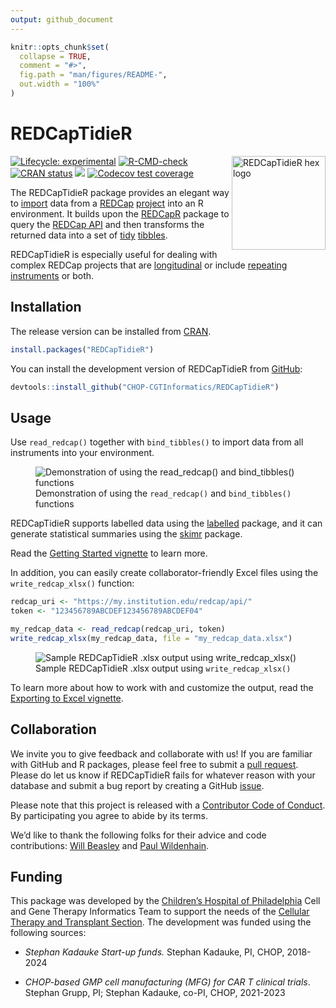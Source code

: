 ```yaml
---
output: github_document
---
```


<!-- README.md is generated from README.Rmd. Please edit that file -->

```r
knitr::opts_chunk$set(
  collapse = TRUE,
  comment = "#>",
  fig.path = "man/figures/README-",
  out.width = "100%"
)
```

# REDCapTidieR

<p align="center">

<img src="man/figures/REDCapTidieR.png" alt="REDCapTidieR hex logo" width="150" align="right"/>

</p>

<!-- badges: start -->
[![Lifecycle: experimental](https://img.shields.io/badge/lifecycle-experimental-orange.svg)](https://lifecycle.r-lib.org/articles/stages.html#experimental)
 [![R-CMD-check](https://github.com/CHOP-CGTInformatics/REDCapTidieR/actions/workflows/R-CMD-check.yaml/badge.svg)](https://github.com/CHOP-CGTInformatics/REDCapTidieR/actions/workflows/R-CMD-check.yaml)
[![CRAN status](https://www.r-pkg.org/badges/version/REDCapTidieR)](https://CRAN.R-project.org/package=REDCapTidieR)
[![](https://cranlogs.r-pkg.org/badges/grand-total/REDCapTidieR)](https://cran.r-project.org/package=REDCapTidieR)
[![Codecov test coverage](https://codecov.io/gh/CHOP-CGTInformatics/REDCapTidieR/branch/main/graph/badge.svg)](https://app.codecov.io/gh/CHOP-CGTInformatics/REDCapTidieR?branch=main)
<!-- badges: end -->

The REDCapTidieR package provides an elegant way to [import](https://chop-cgtinformatics.github.io/REDCapTidieR/articles/glossary.html#import) data from a [REDCap](https://www.project-redcap.org/) [project](https://chop-cgtinformatics.github.io/REDCapTidieR/articles/glossary.html#project) into an R environment. It builds upon the [REDCapR](https://ouhscbbmc.github.io/REDCapR/) package to query the [REDCap API](https://chop-cgtinformatics.github.io/REDCapTidieR/articles/glossary.html#redcap-api) and then transforms the returned data into a set of [tidy](https://chop-cgtinformatics.github.io/REDCapTidieR/articles/glossary.html#tidy) [tibbles](https://chop-cgtinformatics.github.io/REDCapTidieR/articles/glossary.html#tibble).

REDCapTidieR is especially useful for dealing with complex REDCap projects that are [longitudinal](https://chop-cgtinformatics.github.io/REDCapTidieR/articles/glossary.html#longitudinal-project) or include [repeating](https://chop-cgtinformatics.github.io/REDCapTidieR/articles/glossary.html#repeating) [instruments](https://chop-cgtinformatics.github.io/REDCapTidieR/articles/glossary.html#instrument) or both.

## Installation

The release version can be installed from [CRAN](https://cran.r-project.org/package=REDCapTidieR).

```r
install.packages("REDCapTidieR")
```

You can install the development version of REDCapTidieR from [GitHub](https://github.com/CHOP-CGTInformatics/REDCapTidieR):

```r
devtools::install_github("CHOP-CGTInformatics/REDCapTidieR")
```

## Usage

Use `read_redcap()` together with `bind_tibbles()` to import data from all instruments into your environment.

![Demonstration of using the `read_redcap()` and `bind_tibbles()` functions](man/figures/redcaptidier-demo.gif)

REDCapTidieR supports labelled data using the [labelled](https://larmarange.github.io/labelled/) package, and it can generate statistical summaries using the [skimr](https://docs.ropensci.org/skimr/) package. 

Read the [Getting Started vignette](https://chop-cgtinformatics.github.io/REDCapTidieR/articles/REDCapTidieR.html) to learn more.

In addition, you can easily create collaborator-friendly Excel files using the `write_redcap_xlsx()` function:

```r
redcap_uri <- "https://my.institution.edu/redcap/api/"
token <- "123456789ABCDEF123456789ABCDEF04"

my_redcap_data <- read_redcap(redcap_uri, token)
write_redcap_xlsx(my_redcap_data, file = "my_redcap_data.xlsx")
```

![Sample REDCapTidieR .xlsx output using `write_redcap_xlsx()`](man/figures/write_xlsx_default.png)

To learn more about how to work with and customize the output, read the [Exporting to Excel vignette](https://chop-cgtinformatics.github.io/REDCapTidieR/articles/export_to_xlsx.html).

## Collaboration

We invite you to give feedback and collaborate with us! If you are familiar with GitHub and R packages, please feel free to submit a [pull request](https://github.com/CHOP-CGTInformatics/REDCapTidieR/pulls). Please do let us know if REDCapTidieR fails for whatever reason with your database and submit a bug report by creating a GitHub [issue](https://github.com/CHOP-CGTInformatics/REDCapTidieR/issues).

Please note that this project is released with a [Contributor Code of Conduct](https://github.com/CHOP-CGTInformatics/REDCapTidieR/blob/main/CONDUCT.md). By participating you agree to abide by its terms.

We'd like to thank the following folks for their advice and code contributions: [Will Beasley](https://github.com/wibeasley) and [Paul Wildenhain](https://github.com/pwildenhain).

## Funding

This package was developed by the [Children's Hospital of Philadelphia](https://www.chop.edu) Cell and Gene Therapy Informatics Team to support the needs of the [Cellular Therapy and Transplant Section](https://www.chop.edu/centers-programs/cellular-therapy-and-transplant-section). The development was funded using the following sources:

-   *Stephan Kadauke Start-up funds.* Stephan Kadauke, PI, CHOP, 2018-2024

-   *CHOP-based GMP cell manufacturing (MFG) for CAR T clinical trials*. Stephan Grupp, PI; Stephan Kadauke, co-PI, CHOP, 2021-2023
 
